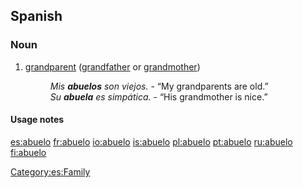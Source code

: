 ==Spanish==
===Noun===
{{es-noun-mf|feminine=abuela}}

# [[grandparent]] ([[grandfather]] or [[grandmother]])
#: ''Mis '''abuelos''' son viejos.'' - “My grandparents are old.”
#: ''Su '''abuela''' es simpática.'' - “His grandmother is nice.”

====Usage notes====
{{es-note-noun-mf}}

[[Category:es:Family]]

[[es:abuelo]]
[[fr:abuelo]]
[[io:abuelo]]
[[is:abuelo]]
[[pl:abuelo]]
[[pt:abuelo]]
[[ru:abuelo]]
[[fi:abuelo]]